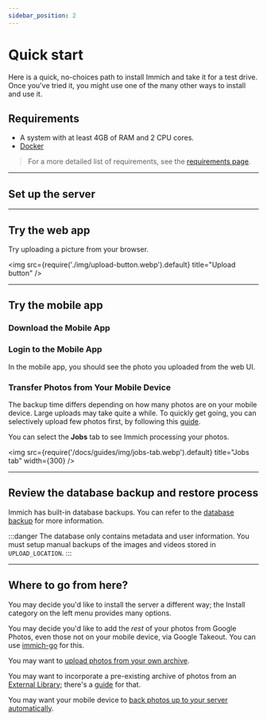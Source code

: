 ```yaml
---
sidebar_position: 2
---
```


# Quick start

Here is a quick, no-choices path to install Immich and take it for a test drive.
Once you've tried it, you might use one of the many other ways
to install and use it.

## Requirements

- A system with at least 4GB of RAM and 2 CPU cores.
- [Docker](https://docs.docker.com/engine/install/)

> For a more detailed list of requirements, see the [requirements page](/docs/install/requirements).

---

## Set up the server


<DockerComposeSteps />

---

## Try the web app


<RegisterAdminUser />

Try uploading a picture from your browser.

<img src={require('./img/upload-button.webp').default} title="Upload button" />

---

## Try the mobile app

### Download the Mobile App


<MobileAppDownload />

### Login to the Mobile App


<MobileAppLogin />

In the mobile app, you should see the photo you uploaded from the web UI.

### Transfer Photos from Your Mobile Device


<MobileAppBackup />

The backup time differs depending on how many photos are on your mobile device. Large uploads may
take quite a while.
To quickly get going, you can selectively upload few photos first, by following this [guide](/docs/features/mobile-app#sync-only-selected-photos).

You can select the **Jobs** tab to see Immich processing your photos.

<img src={require('/docs/guides/img/jobs-tab.webp').default} title="Jobs tab" width={300} />

---

## Review the database backup and restore process

Immich has built-in database backups. You can refer to the
[database backup](/docs/administration/backup-and-restore) for more information.

:::danger
The database only contains metadata and user information. You must setup manual backups of the images and videos stored in `UPLOAD_LOCATION`.
:::

---

## Where to go from here?

You may decide you'd like to install the server a different way; the Install category on the left menu provides many options.

You may decide you'd like to add the _rest_ of your photos from Google Photos, even those not on your mobile device, via Google Takeout. You can use [immich-go](https://github.com/simulot/immich-go) for this.

You may want to [upload photos from your own archive](/docs/features/command-line-interface).

You may want to incorporate a pre-existing archive of photos from an [External Library](/docs/features/libraries); there's a [guide](/docs/guides/external-library) for that.

You may want your mobile device to [back photos up to your server automatically](/docs/features/automatic-backup).
